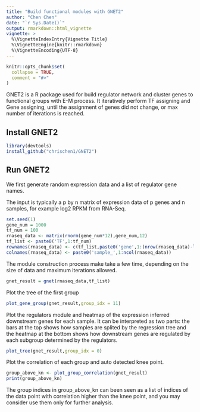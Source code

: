 ---
title: "Build functional modules with GNET2"
author: "Chen Chen"
date: "`r Sys.Date()`"
output: rmarkdown::html_vignette
vignette: >
  %\VignetteIndexEntry{Vignette Title}
  %\VignetteEngine{knitr::rmarkdown}
  %\VignetteEncoding{UTF-8}
---

```{r setup, include = FALSE}
knitr::opts_chunk$set(
  collapse = TRUE,
  comment = "#>"
)
```

GNET2 is a R package used for build regulator network and cluster genes to functional groups with E-M process.
It iteratively perform TF assigning and Gene assigning, until the assignment of genes did not change, or max number of iterations is reached.

## Install GNET2

```{r, fig.show='hold'}
library(devtools)
install_github("chrischen1/GNET2")
```


## Run GNET2

We first generate random expression data and a list of regulator gene names. 

The input is typically a p by n matrix of expression data of p genes and n samples, for example log2 RPKM from RNA-Seq.

```{r, echo=FALSE, results='asis'}
set.seed(1)
gene_num = 1000
tf_num = 100
rnaseq_data <- matrix(rnorm(gene_num*12),gene_num,12)
tf_list <- paste0('TF',1:tf_num)
rownames(rnaseq_data) <- c(tf_list,paste0('gene',1:(nrow(rnaseq_data)-length(tf_list))))
colnames(rnaseq_data) <- paste0('sample_',1:ncol(rnaseq_data))
```


The module construction process make take a few time, depending on the size of data and maximum iterations allowed.

```{r, echo=FALSE, results='asis'}
gnet_result = gnet(rnaseq_data,tf_list)
```

Plot the tree of the first group

```{r, echo=FALSE, results='asis'}
plot_gene_group(gnet_result,group_idx = 11)
```

Plot the regulators module and heatmap of the expression inferred
downstream genes for each sample. It can be interpreted as two parts:
the bars at the top shows how samples are splited by the regression
tree and the heatmap at the bottom shows how downstream genes are
regulated by each subgroup determined by the regulators.

```{r, echo=FALSE, results='asis'}
plot_tree(gnet_result,group_idx = 0)
```


Plot the correlation of each group and auto detected knee point.

```{r, echo=FALSE, results='asis'}
group_above_kn <- plot_group_correlation(gnet_result)
print(group_above_kn)
```

The group indices in group_above_kn can been seen as a list of indices of the data point with correlation higher than the knee point, and you may consider use them only for further analysis.

